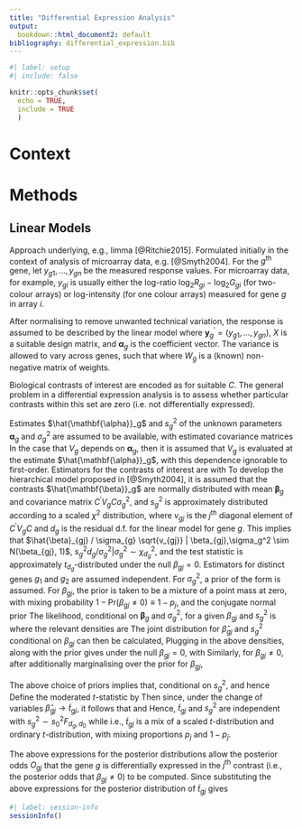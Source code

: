 ```yaml
---
title: "Differential Expression Analysis"
output:
  bookdown::html_document2: default
bibliography: differential_expression.bib
---
```



```r
#| label: setup
#| include: false

knitr::opts_chunk$set(
  echo = TRUE,
  include = TRUE
  )
```

# Context

# Methods

## Linear Models

Approach underlying, e.g., limma [@Ritchie2015]. Formulated
initially in the context of analysis of microarray data,
e.g. [@Smyth2004]. For the $g^{\text{th}}$ gene, let
$y_{g1}, \dots, y_{gn}$ be the measured response values. For
microarray data, for example, $y_{gi}$ is usually either
the log-ratio $\log_2 R_{gi} - \log_2 G_{gi}$ (for two-colour
arrays) or log-intensity (for one colour arrays) measured
for gene $g$ in array $i$.

After normalising to remove unwanted technical variation, the
response is assumed to be described by the linear model
\begin{equation}
\mathrm{E}[\mathbf{y}_g] = X \mathbf{\alpha}_g ,
\end{equation}
where $\mathbf{y}_g^\prime = (y_{g1},\dots,y_{gn})$, $X$ is 
a suitable design matrix, and $\mathbf{\alpha}_g$ is the
coefficient vector. The variance is allowed to vary across
genes, such that
\begin{equation}
\mathrm{Var}[\mathbf{y}_g] = W_g \sigma_g^2 ,
\end{equation}
where $W_g$ is a (known) non-negative matrix of weights.

Biological contrasts of interest are encoded as
\begin{equation}
\mathbf{\beta}_g = C^\prime \mathbf{\alpha}_g ,
\end{equation}
for suitable $C$. The general problem in a differential
expression analysis is to assess whether particular contrasts
within this set are zero (i.e. not differentially expressed).

Estimates $\hat{\mathbf{\alpha}}_g$ and $s_g^2$ of the unknown parameters
$\mathbf{\alpha}_g$ and $\sigma_g^2$ are assumed to be available,
with estimated covariance matrices
\begin{equation}
\mathrm{Var}[\hat{\mathbf{\alpha}}_g] = V_g s_g^2 .
\end{equation}
In the case that $V_g$ depends on $\mathbf{\alpha}_g$, then it is
assumed that $V_g$ is evaluated at the estimate $\hat{\mathbf{\alpha}}_g$,
with this dependence ignorable to first-order. Estimators for the
contrasts of interest are
\begin{equation}
\hat{\mathbf{\beta}}_g = C^\prime \hat{\mathbf{\alpha}}_g ,
\end{equation}
with
\begin{equation}
\mathrm{Var}[\hat{\mathbf{\beta}}_g] = C^\prime V_g C s_g^2 .
\end{equation}
To develop the hierarchical model proposed in [@Smyth2004], it
is assumed that the contrasts $\hat{\mathbf{\beta}}_g$ are
normally distributed with mean $\mathbf{\beta}_g$ and
covariance matrix $C^\prime V_g C \sigma_g^2$, and $s_g^2$
is approximately distributed according to a scaled
$\chi^2$ distribution,
\begin{equation}
\begin{aligned}
s_g^2 | \sigma_g^2 &\sim \frac{\sigma_g^2}{d_g} \chi_{d_g}^2 , \\
\hat{\beta}_{gj} | \beta_{gj}, \sigma_g^2 &\sim
N(\beta_{gj}, v_{gj} \sigma_g^2) ,
\end{aligned}
\end{equation}
where $v_{gj}$ is the $j^{\text{th}}$ diagonal element of
$C^\prime V_g C$ and $d_g$ is the residual d.f. for the linear
model for gene $g$. This implies that 
$\hat{\beta}_{gj} / \sigma_{g} \sqrt{v_{gj}} |
\beta_{gj},\sigma_g^2 \sim N(\beta_{gj}, 1)$,
$s_g^2 d_g / \sigma_g^2 | \sigma_g^2 \sim \chi_{d_g}^2$,
and the test statistic
\begin{equation}
t_{gj} = \frac{\hat{\beta}_{gj}}{s_g \sqrt{v_{gj}}} =
\frac{\frac{\hat{\beta}_{gj}}{\sigma_g \sqrt{v_{gj}}}}
{\sqrt{\frac{s_g^2 d_g}{d_g \sigma_g^2}}}
\end{equation}
is approximately $t_{d_g}$-distributed under the null
$\beta_{gj} = 0$. Estimators for distinct genes $g_1$ and $g_2$
are assumed independent. For $\sigma_g^2$, a prior of the form
\begin{equation}
\frac{1}{\sigma_g^2} \sim \frac{1}{d_0 s_0^2} \chi_{d_0}^2
\end{equation}
is assumed. For $\beta_{gj}$, the prior is taken to be a mixture
of a point mass at zero, with mixing probability
$1 - \mathrm{Pr}(\beta_{gj} \neq 0) \equiv 1 - p_j$, and
the conjugate normal prior
\begin{equation}
\beta_{gj} | \sigma_g^2, \beta_{gj} \neq 0 \sim
N(0, v_{0j} \sigma_g^2) .
\end{equation}
The likelihood, conditional on $\mathbf{\beta}_g$ and
$\sigma_g^2$, for a given $\beta_{gj}$ and $s_g^2$ is
\begin{equation}
p(\hat{\beta}_{gj}, s_g^2 | \mathbf{\beta}, \sigma_g^2) =
p(\hat{\beta}_{gj} | \beta_{gj} \sigma_g^2)
p(s_g^2 | \sigma_g^2) ,
\end{equation}
where the relevant densities are
\begin{equation}
\begin{aligned}
p(s_g^2 | \sigma_g^2) &=
\frac{d_g \sigma_g^{-2}}{2^{\frac{d_g}{2}} \Gamma(d_g/2)}
(s_g^2 d_g \sigma_g^{-2})^{\frac{d_g}{2}-1} \exp \left [
  -\frac{s_g^2 d_g \sigma_g^{-2}}{2} \right ] , \\
  p(\hat{\beta}_{gj} | \beta_{gj}, \sigma_g^2) &=
  \frac{1}{\sqrt{2 \pi v_{gj} \sigma_g^2}} \exp \left [
   -\frac{(\hat{\beta}_{gj} - \beta_{gj})^2}{2 v_{gj} \sigma_g^2}
    \right ] .
\end{aligned}
\end{equation}
The joint distribution for $\hat{\beta}_{gj}$ and $s_g^2$
conditional on $\beta_{gj}$ can then be calculated,
\begin{align*}
p(\hat{\beta}_{gj}, s_g^2 | \beta_{gj}) &=
\int p(\hat{\beta}_{gj}, s_g^2, 
\sigma_g^{-2} | \beta_{gj}) d\sigma_g^{-2} \\
&= \int p(\hat{\beta}_{gj}, s_g^2 | \beta_{gj}, \sigma_g^{-2})
p(\sigma_g^{-2}) d\sigma_g^{-2} \\
&= \int p(\hat{\beta}_{gj} | \beta_{gj} \sigma_g^2)
p(s_g^2 | \sigma_g^2)
p(\sigma_g^{-2}) d\sigma_g^{-2} .
\end{align*}
Plugging in the above densities, along with the prior
\begin{equation}
p(\sigma_g^{-2}) = \frac{d_0 s_0^2}{2^{d_0/2} \Gamma(d_0/2)}
(d_0 s_0^2 \sigma_g^{-2})^{\frac{d_0}{2}-1}
\exp \left [ -\frac{d_0 s_0^2 \sigma_g^{-2}}{2} \right ] ,
\end{equation}
gives under the null $\beta_{gj} = 0$,
\begin{align}
p(\hat{\beta}_{gj}, s_g^2 | \beta_{gj} = 0) &=
\frac{1}{\sqrt{2 v_{gj}}} \left ( \frac{d_0 s_0^2}{2} \right )^{d_0/2}
\left ( \frac{d_g}{2} \right )^{d_g/2}
\frac{s_g^{2 ( d_g/2-1)}}{B(1/2, d_0/2, d_g/2)} \nonumber \\
& \quad {} \times \left ( \frac{\hat{\beta}_{gj}^2 / v_{gj} +
d_0 s_0^2 + d_g s_g^2}{2} \right )^{-(d_g + d_0 + 1)/2} ,
\end{align}
with
\begin{equation}
B(x_1, x_2, x_3) \equiv \frac{\Gamma(x_1) \Gamma(x_2) \Gamma(x_3)}
{\Gamma(x_1 + x_2 + x_3)} .
\end{equation}
Similarly, for $\beta_{gj} \neq 0$, after additionally marginalising
over the prior for $\beta_{gj}$,
\begin{align}
p(\hat{\beta}_{gj}, s_g^2 | \beta_{gj} \neq 0) &=
\frac{1}{\sqrt{2 (v_{0j} + v_{gj})}} \left (
  \frac{d_0 s_0^2}{2} \right )^{d_0/2}
\left ( \frac{d_g}{2} \right )^{d_g/2}
\frac{s_g^{2 ( d_g/2-1)}}{B(1/2, d_0/2, d_g/2)} \nonumber \\
& \quad {} \times \left ( \frac{\hat{\beta}_{gj}^2 / (v_{0j}+v_{gj}) +
d_0 s_0^2 + d_g s_g^2}{2} \right )^{-(d_g + d_0 + 1)/2} .
\end{align}

The above choice of priors implies that, conditional on
$s_g^2$,
\begin{equation}
p(\sigma_g^{-2}|s_g^2) \propto
(\sigma_g^{-2})^{\frac{d_g + d_0}{2} - 1}
\exp \left [ -\frac{\sigma_g^{-2}}{2} (s_g^2 d_g + s_0^2 d_0)
\right ] ,
\end{equation}
and hence
\begin{equation}
\tilde{s}_g^{-2} \equiv E[\sigma_g^{-2} | s_g^2] =
\frac{d_0 + d_g}{d_0 s_0^2 + d_g s_g^2} .
\end{equation}
Define the moderated $t$-statistic by
\begin{equation}
\tilde{t}_{gj} = \frac{\hat{\beta}_{gj}}
{\tilde{s}_g \sqrt{v_{gj}}}.
\end{equation}
Then since, under the change of variables $\hat{\beta}_{gj} \to
\tilde{t}_{gj}$,
\begin{equation}
p(\tilde{t}_{gj}, s_g^2 | \beta_{gj}) = \tilde{s} \sqrt{v_{gj}}
p(\hat{\beta}_{gj}, s_g^2 | \beta_{gj}),
\end{equation}
it follows that
\begin{align}
p(\tilde{t}_{gj}, s_g^2 | \beta_{gj} = 0) &=
\frac{(d_0 s_0^2)^{d_0/2} d_g^{d_g/2} s_g^{2(d_g/2-1)}}
{B(d_0/2, d_g/2) (d_0 s_0^2 + d_g s_g^2)^{\frac{d_0+d_g}{2}}} \nonumber \\
& \quad {} \times \frac{(d_0 + d_g)^{-1/2}}{B(1/2, d_0/2+d_g/2)}
\left ( 1 + \frac{\tilde{t}_{gj}^2}{d_0 + d_g}
 \right )^{-\frac{1}{2} (d_0 + d_g + 1)} ,
\end{align}
and
\begin{align}
p(\tilde{t}_{gj}, s_g^2 | \beta_{gj} \neq 0) &=
\frac{(d_0 s_0^2)^{d_0/2} d_g^{d_g/2} s_g^{2(d_g/2-1)}}
{B(d_0/2, d_g/2) (d_0 s_0^2 + d_g s_g^2)^{\frac{d_0+d_g}{2}}} \nonumber \\
& \quad {} \times \frac{1}{\left ( 1 + \frac{v_{0j}}{v_{gj}}
\right )^{1/2}}
\frac{(d_0 + d_g)^{-1/2}}{B(1/2, d_0/2+d_g/2)}
\left ( 1 + \frac{1}{d_0 + d_g} \left [ \frac{\tilde{t}_{gj}}{\left (
  1 + \frac{v_{0j}}{v_{gj}} \right)^{1/2}}\right]^2
 \right )^{-\frac{1}{2} (d_0 + d_g + 1)} .
\end{align}
Hence, $\tilde{t}_{gj}$ and $s_g^2$ are independent with
$s_g^2 \sim s_0^2 F_{d_g,d_0}$ while
\begin{equation}
\begin{aligned}
\tilde{t}_{gj} | \beta_{gj} = 0 &\sim t_{d_0 + d_g} , \\
\tilde{t}_{gj} | \beta_{gj} \neq 0 &\sim \left ( 1 + \frac{v_{0j}}{v_{gj}}
\right )^{1/2} t_{d_0 + d_g} ,
\end{aligned}
\end{equation}
i.e., $\tilde{t}_{gj}$ is a mix of a scaled $t$-distribution and
ordinary $t$-distribution, with mixing proportions $p_j$ and $1 - p_j$.

The above expressions for the posterior distributions allow the
posterior odds $O_{gj}$ that the gene $g$ is differentially expressed 
in the $j^{\text{th}}$ contrast (i.e., the posterior odds that
$\beta_{gj} \neq 0$) to be computed. Since
\begin{equation}
O_{gj} = \frac{p(\beta_{gj} \neq 0 | \tilde{t}_{gj}, s_g^2)}
{p(\beta_{gj} = 0 | \tilde{t}_{gj}, s_g^2)} =
\frac{p(\tilde{t}_{gj}, s_g^2 | \beta_{gj} \neq 0) p(\beta_{gj} \neq 0)}
{p(\tilde{t}_{gj}, s_g^2 | \beta_{gj} = 0) p(\beta_{gj} = 0)} =
\frac{p(\tilde{t}_{gj}| \beta_{gj} \neq 0) p_j}
{p(\tilde{t}_{gj}| \beta_{gj} = 0) (1 - p_j)} ,
\end{equation}
substituting the above expressions for the posterior distribution of
$\tilde{t}_{gj}$ gives
\begin{equation}
O_{gj} = \frac{p_j}{1-p_j} \left ( \frac{v_{gj}}{v_{gj} + v_{0j}}
\right )^{1/2} \left ( \frac{\tilde{t}_{gj}^2 + d_0 + d_g}
{\tilde{t}_{gj}^2 \frac{v_{gj}}{v_{gj} + v_{0j}} + d_0 + d_g}
  \right )^{(d_0 + d_g + 1)/2} .
\end{equation}
```r
#| label: session-info
sessionInfo()
```
